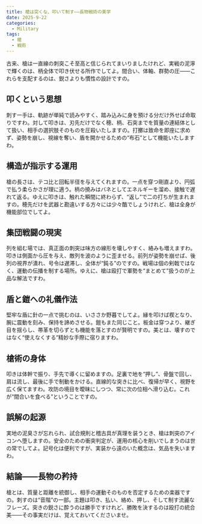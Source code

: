 ```yaml
---
title: 槍は突くな、叩いて制す——長物戦術の美学
date: 2025-9-22
categories:
  - Military
tags:
  - 槍
  - 戦術
---
```


古来、槍は一直線の刺突こそ至高と信じられてまいりましたけれど、実戦の泥濘で輝くのは、柄全体で叩き伏せる所作でしてよ。間合い、体軸、群勢の圧——これらを支配するのは、鋭さよりも慣性の設計ですの。

## 叩くという思想

刺す一手は、軌跡が単純で読みやすく、踏み込みに身を預ける分だけ外せば命取りですわ。対して叩きは、刃先だけでなく穂、柄、石突までを質量の連結体として扱い、相手の選択肢そのものを圧殺いたしますの。打擲は致命を即座に求めず、姿勢を崩し、視線を奪い、盾を開かせるための“布石”として機能いたしますわ。

## 構造が指示する運用

槍の長さは、テコ比と回転半径を与えてくれますの。一点を穿つ剛直より、円弧で払う柔らかさが理に適う。柄の撓みはバネとしてエネルギーを溜め、接触で遅れて返る。ゆえに叩きは、触れた瞬間に終わらず、“返し”で二の打ちが生まれますの。穂先だけを武器と勘違いする方々には少々酷でしょうけれど、槍は全身が機能部位でしてよ。

## 集団戦闘の現実

列を組む場では、真正面の刺突は味方の線形を壊しやすく、絡みも増えますわ。叩きは側面から圧を与え、敵列を波のように歪ませる。前列が姿勢を崩せば、後列の視界が潰れ、号令は遅滞し、全体が“鈍る”のですの。戦場は個の剣戟ではなく、運動の伝播を制する場所。ゆえに、槍は殴打で軍勢を“まとめて”扱うのが上品な解法ですわ。

## 盾と鎧への礼儀作法

堅牢な盾に針の一点で挑むのは、いささか野暮でしてよ。縁を叩けば楔となり、腕に震動を刻み、保持を諦めさせる。鎧もまた同じこと。板金は穿つより、継ぎ目を揺らし、帯革を切らずとも機能を落とすのが賢明ですの。美とは、壊すのではなく“使えなくする”精妙な手際に宿りますわ。

## 槍術の身体

叩きは体幹で振り、手先で導くに留めますの。足裏で地を“押し”、骨盤で回し、肩は流し、最後に手で制動をかける。直線的な突きに比べ、復帰が早く、視野を広く保てますわ。攻防の境目を曖昧にしつつ、常に次の位相へ滑り込む。これが“間合いを食べる”ということですの。

## 誤解の起源

実地の泥臭さが忘れられ、試合規則と稽古具が真理を装うとき、槍は刺突のアイコンへ堕しますの。安全のための衝突判定が、運用の核心を削いでしまうのは世の常でしてよ。記号化は便利ですが、実装から遠のいた概念は、気品を失いますわ。

## 結論——長物の矜持

槍とは、質量と距離を統御し、相手の運動そのものを否定するための楽器ですの。刺すのは“音階”の一部。主題は叩き、払い、絡め、押し、そして制す流麗なフレーズ。突きの鋭さに酔うのは勝手ですけれど、勝敗を決するのは殴打の統合美——その事実だけは、覚えておいてくださいませ。

